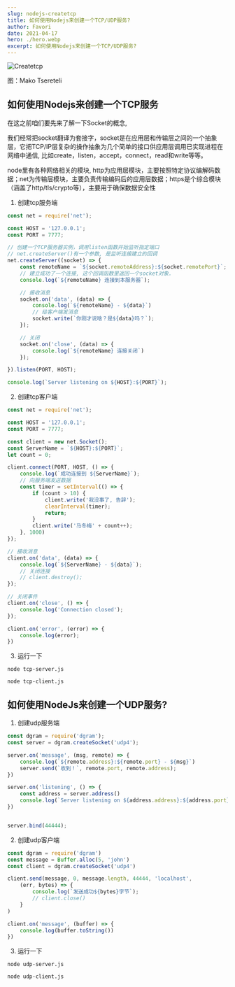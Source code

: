 ```yaml
---
slug: nodejs-createtcp
title: 如何使用Nodejs来创建一个TCP/UDP服务?
author: Favori
date: 2021-04-17
hero: ./hero.webp
excerpt: 如何使用Nodejs来创建一个TCP/UDP服务?
---
```


![Createtcp](./hero.webp)


<div className={'img-desc'}>图：Mako Tsereteli</div>

## 如何使用Nodejs来创建一个TCP服务 

在这之前咱们要先来了解一下Socket的概念,

我们经常把socket翻译为套接字，socket是在应用层和传输层之间的一个抽象层，它把TCP/IP层复杂的操作抽象为几个简单的接口供应用层调用已实现进程在网络中通信, 比如create，listen，accept，connect，read和write等等。

node里有各种网络相关的模块, http为应用层模块，主要按照特定协议编解码数据；net为传输层模块，主要负责传输编码后的应用层数据；https是个综合模块（涵盖了http/tls/crypto等），主要用于确保数据安全性

1. 创建tcp服务端

```js
const net = require('net');

const HOST = '127.0.0.1';
const PORT = 7777;

// 创建一个TCP服务器实例，调用listen函数开始监听指定端口
// net.createServer()有一个参数, 是监听连接建立的回调
net.createServer((socket) => {
    const remoteName = `${socket.remoteAddress}:${socket.remotePort}`;
    // 建立成功了一个连接, 这个回调函数里返回一个socket对象.
    console.log(`${remoteName} 连接到本服务器`);

    // 接收消息
    socket.on('data', (data) => {
        console.log(`${remoteName} - ${data}`)
        // 给客户端发消息
        socket.write(`你刚才说啥？是${data}吗？`);
    });

    // 关闭
    socket.on('close', (data) => {
        console.log(`${remoteName} 连接关闭`)
    });

}).listen(PORT, HOST);

console.log(`Server listening on ${HOST}:${PORT}`);
```

2. 创建tcp客户端

```js
const net = require('net');

const HOST = '127.0.0.1';
const PORT = 7777;

const client = new net.Socket();
const ServerName = `${HOST}:${PORT}`;
let count = 0;

client.connect(PORT, HOST, () => {
    console.log(`成功连接到 ${ServerName}`);
    // 向服务端发送数据
    const timer = setInterval(() => {
        if (count > 10) {
            client.write('我没事了, 告辞');
            clearInterval(timer);
            return;
        }
        client.write('马冬梅' + count++);
    }, 1000)
});

// 接收消息
client.on('data', (data) => {
    console.log(`${ServerName} - ${data}`);
    // 关闭连接
    // client.destroy();
});

// 关闭事件
client.on('close', () => {
    console.log('Connection closed');
});

client.on('error', (error) => {
    console.log(error);
})
```

3. 运行一下

`node tcp-server.js`

`node tcp-client.js`

## 如何使用NodeJs来创建一个UDP服务?

1. 创建udp服务端

```js
const dgram = require('dgram');
const server = dgram.createSocket('udp4');

server.on('message', (msg, remote) => {
    console.log(`${remote.address}:${remote.port} - ${msg}`)
    server.send(`收到！`, remote.port, remote.address);
})

server.on('listening', () => {
    const address = server.address()
    console.log(`Server listening on ${address.address}:${address.port}`);
})


server.bind(44444);
```

2. 创建udp客户端

```js
const dgram = require('dgram')
const message = Buffer.alloc(5, 'john')
const client = dgram.createSocket('udp4')

client.send(message, 0, message.length, 44444, 'localhost',
    (err, bytes) => {
        console.log(`发送成功${bytes}字节`);
        // client.close()
    }
)

client.on('message', (buffer) => {
    console.log(buffer.toString())
})
```

3. 运行一下

`node udp-server.js`

`node udp-client.js`
